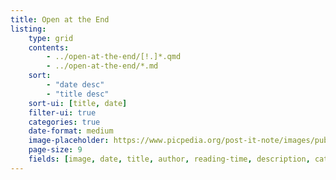 ```yaml
---
title: Open at the End
listing:
    type: grid
    contents:
        - ../open-at-the-end/[!.]*.qmd
        - ../open-at-the-end/*.md
    sort:
        - "date desc"
        - "title desc"
    sort-ui: [title, date]
    filter-ui: true
    categories: true
    date-format: medium
    image-placeholder: https://www.picpedia.org/post-it-note/images/publish.jpg # creative commons license
    page-size: 9
    fields: [image, date, title, author, reading-time, description, categories]
---
```

